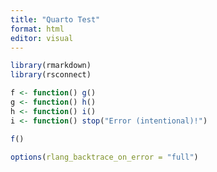 ```yaml
---
title: "Quarto Test"
format: html
editor: visual
---
```


```r
library(rmarkdown)
library(rsconnect)
```

```r
f <- function() g()
g <- function() h()
h <- function() i()
i <- function() stop("Error (intentional)!")
```

```r
f()
```

```r
options(rlang_backtrace_on_error = "full")
```
